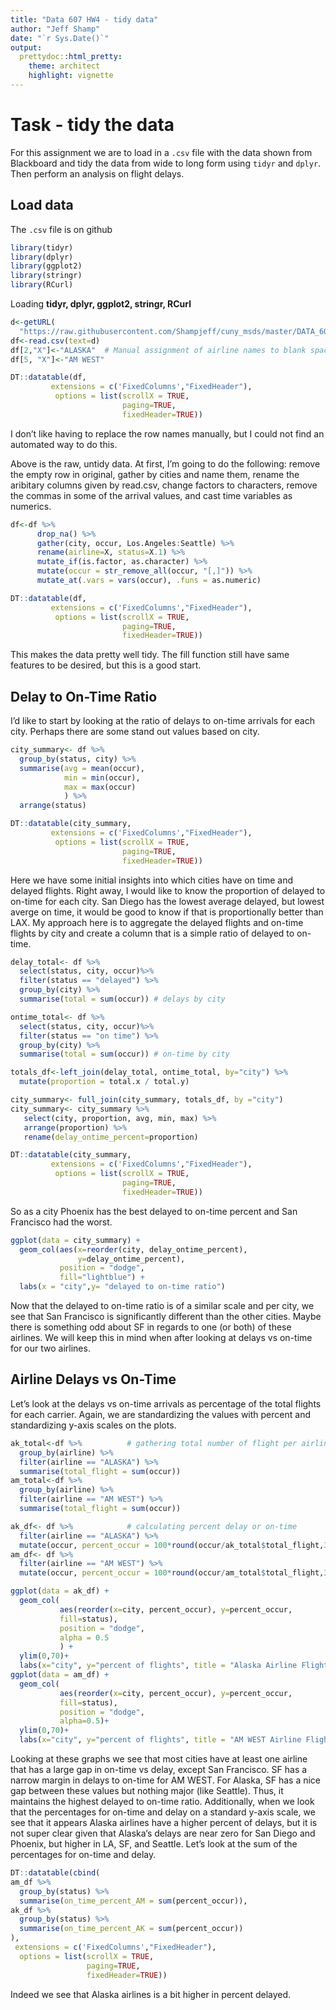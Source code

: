 ```yaml
---
title: "Data 607 HW4 - tidy data"
author: "Jeff Shamp"
date: "`r Sys.Date()`"
output:
  prettydoc::html_pretty:
    theme: architect
    highlight: vignette
---
```


# Task - tidy the data

For this assignment we are to load in a `.csv` file with the data shown from Blackboard and tidy the data from wide to long form using `tidyr` and `dplyr`. Then perform an analysis on flight delays. 

## Load data

The `.csv` file is on github

```r
library(tidyr)
library(dplyr)
library(ggplot2)
library(stringr)
library(RCurl)
```

Loading **tidyr, dplyr, ggplot2, stringr, RCurl**

```r
d<-getURL(
  "https://raw.githubusercontent.com/Shampjeff/cuny_msds/master/DATA_607/HW/HW4/flights%20sample%20-%20data%20606%20-%20Sheet1.csv")
df<-read.csv(text=d)
df[2,"X"]<-"ALASKA"  # Manual assignment of airline names to blank spaces. 
df[5, "X"]<-"AM WEST"

DT::datatable(df, 
         extensions = c('FixedColumns',"FixedHeader"),
          options = list(scrollX = TRUE, 
                         paging=TRUE,
                         fixedHeader=TRUE))
```


I don't like having to replace the row names manually, but I could not find an automated way to do this. 

Above is the raw, untidy data. At first, I'm going to do the following: remove the empty row in original, gather by cities and name them, rename the aribitary columns given by read.csv, change factors to characters, remove the commas in some of the arrival values, and cast time variables as numerics.

```r
df<-df %>%
      drop_na() %>%                
      gather(city, occur, Los.Angeles:Seattle) %>%
      rename(airline=X, status=X.1) %>%
      mutate_if(is.factor, as.character) %>%
      mutate(occur = str_remove_all(occur, "[,]")) %>%
      mutate_at(.vars = vars(occur), .funs = as.numeric)

DT::datatable(df, 
         extensions = c('FixedColumns',"FixedHeader"),
          options = list(scrollX = TRUE, 
                         paging=TRUE,
                         fixedHeader=TRUE))
```

This makes the data pretty well tidy. The fill function still have same features to be desired, but this is a good start. 

## Delay to On-Time Ratio

I'd like to start by looking at the ratio of delays to on-time arrivals for each city. Perhaps there are some stand out values based on city. 

```r
city_summary<- df %>%
  group_by(status, city) %>%
  summarise(avg = mean(occur),
            min = min(occur),
            max = max(occur)
            ) %>%
  arrange(status)

DT::datatable(city_summary,
         extensions = c('FixedColumns',"FixedHeader"),
          options = list(scrollX = TRUE,
                         paging=TRUE,
                         fixedHeader=TRUE))
```
 
 
Here we have some initial insights into which cities have on time and delayed flights. Right away, I would like to know the proportion of delayed to on-time for each city. San Diego has the lowest average delayed, but lowest averge on time, it would be good to know if that is proportionally better than LAX. My approach here is to aggregate the delayed flights and on-time flights by city and create a column that is a simple ratio of delayed to on-time. 


```r
delay_total<- df %>%
  select(status, city, occur)%>%
  filter(status == "delayed") %>%
  group_by(city) %>%
  summarise(total = sum(occur)) # delays by city

ontime_total<- df %>%
  select(status, city, occur)%>%
  filter(status == "on time") %>%
  group_by(city) %>%
  summarise(total = sum(occur)) # on-time by city

totals_df<-left_join(delay_total, ontime_total, by="city") %>%
  mutate(proportion = total.x / total.y)

city_summary<- full_join(city_summary, totals_df, by ="city")
city_summary<- city_summary %>%
   select(city, proportion, avg, min, max) %>%
   arrange(proportion) %>%
   rename(delay_ontime_percent=proportion)

DT::datatable(city_summary, 
         extensions = c('FixedColumns',"FixedHeader"),
          options = list(scrollX = TRUE, 
                         paging=TRUE,
                         fixedHeader=TRUE))
```


So as a city Phoenix has the best delayed to on-time percent and San Francisco had the worst. 


```r
ggplot(data = city_summary) +
  geom_col(aes(x=reorder(city, delay_ontime_percent),
               y=delay_ontime_percent), 
           position = "dodge", 
           fill="lightblue") +
  labs(x = "city",y= "delayed to on-time ratio")
```


Now that the delayed to on-time ratio is of a similar scale and per city, we see that San Francisco is significantly different than the other cities. Maybe there is something odd about SF in regards to one (or both) of these airlines. We will keep this in mind when after looking at delays vs on-time for our two airlines. 


## Airline Delays vs On-Time

Let's look at the delays vs on-time arrivals as percentage of the total flights for each carrier. Again, we are standardizing the values with percent and standardizing y-axis scales on the plots. 

```r
ak_total<-df %>%          # gathering total number of flight per airline
  group_by(airline) %>%
  filter(airline == "ALASKA") %>%
  summarise(total_flight = sum(occur))
am_total<-df %>%
  group_by(airline) %>%
  filter(airline == "AM WEST") %>%
  summarise(total_flight = sum(occur))

ak_df<- df %>%            # calculating percent delay or on-time 
  filter(airline == "ALASKA") %>%
  mutate(occur, percent_occur = 100*round(occur/ak_total$total_flight,3))
am_df<- df %>%
  filter(airline == "AM WEST") %>%
  mutate(occur, percent_occur = 100*round(occur/am_total$total_flight,3))
```


```r
ggplot(data = ak_df) + 
  geom_col(
           aes(reorder(x=city, percent_occur), y=percent_occur,
           fill=status), 
           position = "dodge", 
           alpha = 0.5
           ) +
  ylim(0,70)+
  labs(x="city", y="percent of flights", title = "Alaska Airline Flight Status")
ggplot(data = am_df) + 
  geom_col(
           aes(reorder(x=city, percent_occur), y=percent_occur,
           fill=status), 
           position = "dodge", 
           alpha=0.5)+
  ylim(0,70)+
  labs(x="city", y="percent of flights", title = "AM WEST Airline Flight Status")
```


Looking at these graphs we see that most cities have at least one airline that has a large gap in on-time vs delay, except San Francisco. SF has a narrow margin in delays to on-time for AM WEST. For Alaska, SF has a nice gap between these values but nothing major (like Seattle). Thus, it maintains the highest delayed to on-time ratio. Additionally, when we look that the percentages for on-time and delay on a standard y-axis scale, we see that it appears Alaska airlines have a higher percent of delays, but it is not super clear given that Alaska's delays are near zero for San Diego and Phoenix, but higher in LA, SF, and Seattle. Let's look at the sum of the percentages for on-time and delay. 


```r
DT::datatable(cbind(
am_df %>%
  group_by(status) %>%
  summarise(on_time_percent_AM = sum(percent_occur)),
ak_df %>%
  group_by(status) %>%
  summarise(on_time_percent_AK = sum(percent_occur))
), 
 extensions = c('FixedColumns',"FixedHeader"),
  options = list(scrollX = TRUE, 
                 paging=TRUE,
                 fixedHeader=TRUE))

```

Indeed we see that Alaska airlines is a bit higher in percent delayed. 

